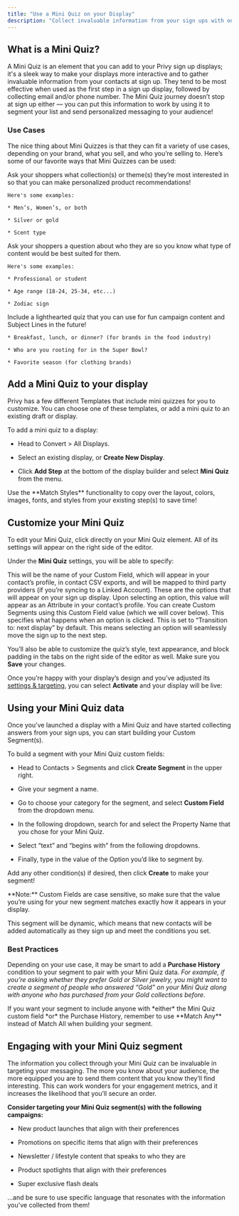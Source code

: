 ```yaml
---
title: "Use a Mini Quiz on your Display"
description: "Collect invaluable information from your sign ups with one click, and send them personalized content using their answers."
---
```


## What is a Mini Quiz?

A Mini Quiz is an element that you can add to your Privy sign up displays; it's a sleek way to make your displays more interactive and to gather invaluable information from your contacts at sign up. They tend to be most effective when used as the first step in a sign up display, followed by collecting email and/or phone number. The Mini Quiz journey doesn’t stop at sign up either — you can put this information to work by using it to segment your list and send personalized messaging to your audience!

### Use Cases

The nice thing about Mini Quizzes is that they can fit a variety of use cases, depending on your brand, what you sell, and who you’re selling to. Here’s some of our favorite ways that Mini Quizzes can be used:

<AccordionGroup>
  <Accordion title="Shopping Preferences" defaultOpen={false} icon="bag-shopping">
    Ask your shoppers what collection(s) or theme(s) they’re most interested in so that you can make personalized product recommendations!&#x20;



    Here's some examples:

    * Men’s, Women’s, or both

    * Silver or gold

    * Scent type
  </Accordion>

  <Accordion title="Customer Attributes" defaultOpen={false} icon="user">
    Ask your shoppers a question about who they are so you know what type of content would be best suited for them.



    Here's some examples:

    * Professional or student

    * Age range (18-24, 25-34, etc...)

    * Zodiac sign
  </Accordion>

  <Accordion title="Just for fun!" defaultOpen={false} icon="sparkles">
    Include a lighthearted quiz that you can use for fun campaign content and Subject Lines in the future!

    * Breakfast, lunch, or dinner? (for brands in the food industry)

    * Who are you rooting for in the Super Bowl?

    * Favorite season (for clothing brands)
  </Accordion>
</AccordionGroup>

## Add a Mini Quiz to your display

Privy has a few different Templates that include mini quizzes for you to customize. You can choose one of these templates, or add a mini quiz to an existing draft or display.

To add a mini quiz to a display:

* Head to Convert > All Displays.

* Select an existing display, or **Create New Display**.

* Click **Add Step** at the bottom of the display builder and select **Mini Quiz** from the menu.

<Tip>
  Use the **Match Styles** functionality to copy over the layout, colors, images, fonts, and styles from your existing step(s) to save time!
</Tip>

## Customize your Mini Quiz

To edit your Mini Quiz, click directly on your Mini Quiz element. All of its settings will appear on the right side of the editor.

Under the **Mini Quiz** settings, you will be able to specify:



<AccordionGroup>
  <Accordion title="Property Name" defaultOpen={false}>
    This will be the name of your Custom Field, which will appear in your contact’s profile, in contact CSV exports, and will be mapped to third party providers (if you’re syncing to a Linked Account).
  </Accordion>

  <Accordion title="Manage Options" defaultOpen={false}>
    These are the options that will appear on your sign up display. Upon selecting an option, this value will appear as an Attribute in your contact’s profile. You can create Custom Segments using this Custom Field value (which we will cover below).
  </Accordion>

  <Accordion title="On-Click Action" defaultOpen={false}>
    This specifies what happens when an option is clicked. This is set to “Transition to: next display” by default. This means selecting an option will seamlessly move the sign up to the next step.
  </Accordion>
</AccordionGroup>

You’ll also be able to customize the quiz’s style, text appearance, and block padding in the tabs on the right side of the editor as well. Make sure you **Save** your changes.

Once you’re happy with your display’s design and you’ve adjusted its [settings & targeting](https://help.privy.com/docs/learn/displays/settings-overview), you can select **Activate** and your display will be live:



## Using your Mini Quiz data

Once you’ve launched a display with a Mini Quiz and have started collecting answers from your sign ups, you can start building your Custom Segment(s).

To build a segment with your Mini Quiz custom fields:

* Head to Contacts > Segments and click **Create Segment** in the upper right.

* Give your segment a name.

* Go to choose your category for the segment, and select **Custom Field** from the dropdown menu.

* In the following dropdown, search for and select the Property Name that you chose for your Mini Quiz.

* Select “text” and “begins with” from the following dropdowns.

* Finally, type in the value of the Option you’d like to segment by.

Add any other condition(s) if desired, then click **Create** to make your segment!

<Warning>
  **Note:** Custom Fields are case sensitive, so make sure that the value you’re using for your new segment matches exactly how it appears in your display.
</Warning>

This segment will be dynamic, which means that new contacts will be added automatically as they sign up and meet the conditions you set.

### Best Practices

Depending on your use case, it may be smart to add a **Purchase History** condition to your segment to pair with your Mini Quiz data. *For example, if you’re asking whether they prefer Gold or Silver jewelry, you might want to create a segment of people who answered “Gold” on your Mini Quiz along with anyone who has purchased from your Gold collections before.*

<Tip>
  If you want your segment to include anyone with *either* the Mini Quiz custom field *or* the Purchase History, remember to use **Match Any** instead of Match All when building your segment.
</Tip>



## Engaging with your Mini Quiz segment

The information you collect through your Mini Quiz can be invaluable in targeting your messaging. The more you know about your audience, the more equipped you are to send them content that you know they’ll find interesting. This can work wonders for your engagement metrics, and it increases the likelihood that you’ll secure an order.

<Icon icon="lightbulb-on" /> **Consider targeting your Mini Quiz segment(s) with the following campaigns:**

* New product launches that align with their preferences

* Promotions on specific items that align with their preferences

* Newsletter / lifestyle content that speaks to who they are

* Product spotlights that align with their preferences

* Super exclusive flash deals

...and be sure to use specific language that resonates with the information you've collected from them!
